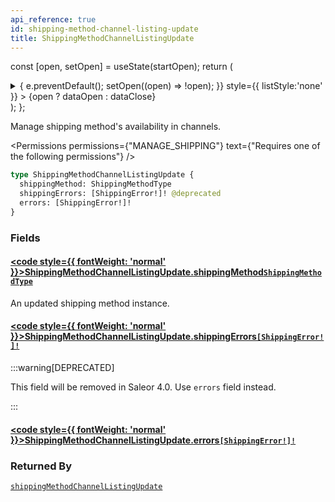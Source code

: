 ```yaml
---
api_reference: true
id: shipping-method-channel-listing-update
title: ShippingMethodChannelListingUpdate
---
```






const [open, setOpen] = useState(startOpen);
return (
<details {...(open ? { open: true } : {})} className="details" style={{ border:'none', boxShadow:'none', background:'var(--ifm-background-color)' }}>
<summary
onClick={(e) => {
e.preventDefault();
setOpen((open) => !open);
}}
style={{ listStyle:'none' }} >
{open ? dataOpen : dataClose}
</summary>
{open && children}
</details>
);
};

Manage shipping method's availability in channels.


<Permissions permissions={"MANAGE_SHIPPING"} text={"Requires one of the following permissions"} />


```graphql
type ShippingMethodChannelListingUpdate {
  shippingMethod: ShippingMethodType
  shippingErrors: [ShippingError!]! @deprecated
  errors: [ShippingError!]!
}
```

### Fields

#### [<code style={{ fontWeight: 'normal' }}>ShippingMethodChannelListingUpdate.<b>shippingMethod</b></code>](#)<Bullet />[`ShippingMethodType`](../../../api-reference/shipping/objects/shipping-method-type.mdx) <Badge class="badge badge--secondary" text="object"/> <Badge class="badge badge--secondary" text="shipping"/>

An updated shipping method instance.

#### [<code style={{ fontWeight: 'normal' }}>ShippingMethodChannelListingUpdate.<b>shippingErrors</b></code>](#)<Bullet />[`[ShippingError!]!`](../../../api-reference/shipping/objects/shipping-error.mdx) <Badge class="badge badge--deprecated badge--secondary" text="deprecated"/> <Badge class="badge badge--secondary" text="non-null"/> <Badge class="badge badge--secondary" text="object"/> <Badge class="badge badge--secondary" text="shipping"/>

:::warning[DEPRECATED]

This field will be removed in Saleor 4.0. Use `errors` field instead.

:::

#### [<code style={{ fontWeight: 'normal' }}>ShippingMethodChannelListingUpdate.<b>errors</b></code>](#)<Bullet />[`[ShippingError!]!`](../../../api-reference/shipping/objects/shipping-error.mdx) <Badge class="badge badge--secondary" text="non-null"/> <Badge class="badge badge--secondary" text="object"/> <Badge class="badge badge--secondary" text="shipping"/>

### Returned By

[`shippingMethodChannelListingUpdate`](../../../api-reference/shipping/mutations/shipping-method-channel-listing-update.mdx) <Badge class="badge badge--secondary" text="mutation"/>

